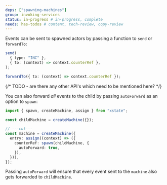 ```yaml
---
deps: ["spawning-machines"]
group: invoking-services
status: in-progress # in-progress, complete
needs: has-todos # content, tech-review, copy-review
---
```


Events can be sent to spawned actors by passing a function to `send` or `forwardTo`:

```ts
send(
  { type: "INC" },
  { to: (context) => context.counterRef },
);

forwardTo({ to: (context) => context.counterRef });
```

{/* TODO - are there any other API's which need to be mentioned here? */}

You can also forward _all_ events to the child by passing `autoForward` as an option to `spawn`:

```ts twoslash
import { spawn, createMachine, assign } from "xstate";

const childMachine = createMachine({});

// ---cut---
const machine = createMachine({
  entry: assign((context) => ({
    counterRef: spawn(childMachine, {
      autoForward: true,
    }),
  })),
});
```

Passing `autoForward` will ensure that every event sent to the `machine` also gets forwarded to `childMachine`.
